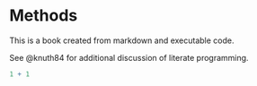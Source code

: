 # Methods

This is a book created from markdown and executable code.

See @knuth84 for additional discussion of literate programming.

```r
1 + 1
```
